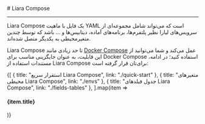 

<Layout>
<Head>
<title>مستندات Liara Compose - لیارا</title>
<meta property="og:title" content="مستندات خدمات رایانش ابری لیارا" />
<meta property="og:description" content="مستندات مربوط به آشنایی با مفهوم Liara Compose در لیارا"  />
<meta property="og:image" content="https://files.liara.ir/liara/logos/liara-poster.jpg" />
</Head>
# Liara Compose
<hr className="mb-2" />

Liara Compose یک فایل با ماهیت YAML است که می‌تواند شامل مجموعه‌ای از سرویس‌های لیارا نظیر پلتفرم‌ها، برنامه‌های آماده، دیتابیس‌ها و ... باشد که توسط چندین متغیرمحیطی به یکدیگر متصل شده‌اند.
<div className="h-2" />

Liara Compose تا حد زیادی مانند <a href="/paas/docker/how-tos/deploy-docker-compose" className="text-[#2196f3]">Docker Compose</a> عمل می‌کند و شما می‌توانید از این قابلیت، به عنوان جایگزینی مناسب برای Docker Compose استفاده کنید؛ در ادامه، مستندات استفاده از Liara Compose برای‌تان قرار گرفته است:

<div className='h-5' />
<div className="grid md:grid-cols-3 gap-4">
            {[
      {
        title: "استقرار سریع Liara Compose",
        link: "./quick-start"
      },
      {
        title: "متغیرهای محیطی Liara Compose",
        link: "./envs"
      },
      {
        title: "جدول فیلدهای Liara Compose",
        link: "./fields-tables"
      },
  ].map(item =>
    <Link href={item.link}>
    <Card className="flex cursor-pointer w-full items-center justify-between">
        <div className="flex items-center gap-3">
        <h4>
            {item.title}
        </h4>
        </div>
        <GoArrowLeft className="ml-1" />
    </Card>
    </Link>
            )}
</div>


</Layout>